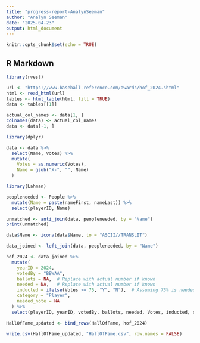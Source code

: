 ```yaml
---
title: "progress-report-AnalynSeeman"
author: "Analyn Seeman"
date: "2025-04-23"
output: html_document
---
```


```r
knitr::opts_chunk$set(echo = TRUE)
```

## R Markdown

```r

library(rvest)

url <- "https://www.baseball-reference.com/awards/hof_2024.shtml"
html <- read_html(url)
tables <- html_table(html, fill = TRUE)
data <- tables[[1]]

```
```r

actual_col_names <- data[1, ]
colnames(data) <- actual_col_names
data <- data[-1, ]

```


```r
library(dplyr)

data <- data %>%
  select(Name, Votes) %>%
  mutate(
    Votes = as.numeric(Votes),
    Name = gsub("X-", "", Name)
  )

```

```r

library(Lahman)

peopleneeded <- People %>%
  mutate(Name = paste(nameFirst, nameLast)) %>%
  select(playerID, Name)

unmatched <- anti_join(data, peopleneeded, by = "Name")
print(unmatched)

data$Name <- iconv(data$Name, to = "ASCII//TRANSLIT")

data_joined <- left_join(data, peopleneeded, by = "Name")

hof_2024 <- data_joined %>%
  mutate(
    yearID = 2024,
    votedBy = "BBWAA",
    ballots = NA,  # Replace with actual number if known
    needed = NA,   # Replace with actual number if known
    inducted = ifelse(Votes >= 75, "Y", "N"),  # Assuming 75% is needed
    category = "Player",
    needed_note = NA
  ) %>%
  select(playerID, yearID, votedBy, ballots, needed, Votes, inducted, category, needed_note)

HallOfFame_updated <- bind_rows(HallOfFame, hof_2024)

write.csv(HallOfFame_updated, "HallOfFame.csv", row.names = FALSE)

```


```r



```


